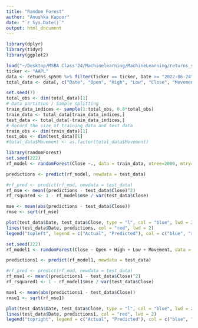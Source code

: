 ```yaml
---
title: "Random Forest"
author: "Anushka Kapoor"
date: "`r Sys.Date()`"
output: html_document
---
```


```r
library(dplyr)
library(tidyr)
library(ggplot2)
```


```r
load("~/Desktop/MSBA Class'24/Machinelearning/MachineLearning/returns_sp500.RData")
ticker <- "AAPL"
data <- returns_sp500 %>% filter(Ticker == ticker, Date >= "2022-06-24")
total_data <- data[, c("Date", "Open", "High", "Low", "Close", "Movement")]
```


```r
set.seed(7)
total_obs <- dim(total_data)[1]
# Data partition / Sample splitting
train_data_indices <- sample(1:total_obs, 0.8*total_obs)
train_data <- total_data[train_data_indices,]
test_data <- total_data[-train_data_indices,]
# Record the size of training data and test data
train_obs <- dim(train_data)[1]
test_obs <- dim(test_data)[1]
#total_data$Movement <- as.factor(total_data$Movement)
```

```r
library(randomForest)
set.seed(222)
rf_model <- randomForest(Close ~., data = train_data, ntree=2000, mtry=4, importance=T)

predictions <- predict(rf_model, newdata = test_data)

#rf_pred <- predict(rf_mod, newdata = test_data)
rf_mse <- mean((predictions - test_data$Close)^2)
rf_rsquared <- 1 - rf_model$mse / var(test_data$Close)

mae <- mean(abs(predictions - test_data$Close))
rmse <- sqrt(rf_mse)

```

```r
plot(test_data$Date, test_data$Close, type = "l", col = "blue", lwd = 2, main = "Actual vs Predicted Values", xlab = "Date", ylab = "Values")
lines(test_data$Date, predictions, col = "red", lwd = 2)
legend("topleft", legend = c("Actual", "Predicted"), col = c("blue", "red"), lty = 1, lwd = 2)
```

```r
set.seed(222)
rf_model1 <- randomForest(Close ~ Open + High + Low + Movement, data = train_data, ntree=1000, mtry=1)

predictions1 <- predict(rf_model1, newdata = test_data)

#rf_pred <- predict(rf_mod, newdata = test_data)
rf_mse1 <- mean((predictions1 - test_data$Close)^2)
rf_rsquared1 <- 1 - rf_model1$mse / var(test_data$Close)

mae1 <- mean(abs(predictions1 - test_data$Close))
rmse1 <- sqrt(rf_mse1)
```

```r
plot(test_data$Date, test_data$Close, type = "l", col = "blue", lwd = 2, main = "Actual vs Predicted Values", xlab = "Date", ylab = "Values")
lines(test_data$Date, predictions1, col = "red", lwd = 2)
legend("topright", legend = c("Actual", "Predicted"), col = c("blue", "red"), lty = 1, lwd = 2)
```

